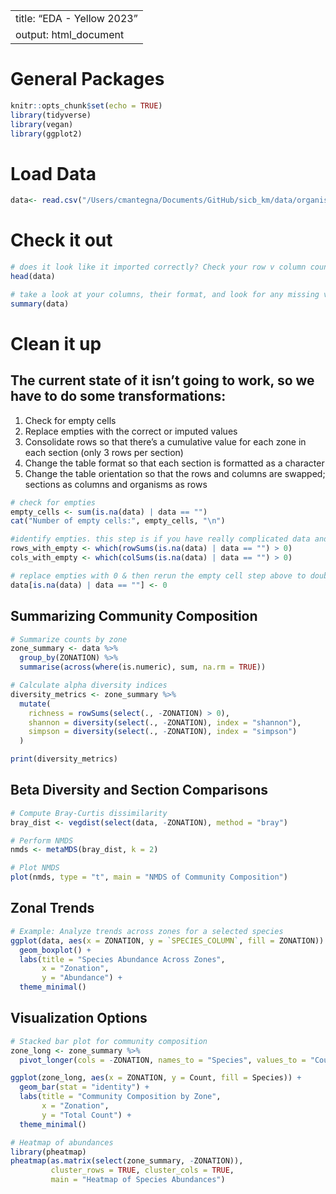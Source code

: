 
---
title: "EDA - Yellow 2023"
output: html_document
---

# General Packages
```r
knitr::opts_chunk$set(echo = TRUE)
library(tidyverse)
library(vegan)
library(ggplot2)
```

# Load Data
```r
data<- read.csv("/Users/cmantegna/Documents/GitHub/sicb_km/data/organisms_2023.csv")
```

# Check it out
```r
# does it look like it imported correctly? Check your row v column count in the environment window below: X observations (rows) of Y variables (columns).
head(data)

# take a look at your columns, their format, and look for any missing values (NAs), or overall inconsistencies in the data set before doing a deeper dive.
summary(data)

```

# Clean it up
## The current state of it isn't going to work, so we have to do some transformations:
1. Check for empty cells
2. Replace empties with the correct or imputed values
3. Consolidate rows so that there's a cumulative value for each zone in each section (only 3 rows per section)
3. Change the table format so that each section is formatted as a character
4. Change the table orientation so that the rows and columns are swapped; sections as columns and organisms as rows

```r

# check for empties
empty_cells <- sum(is.na(data) | data == "")
cat("Number of empty cells:", empty_cells, "\n")

#identify empties. this step is if you have really complicated data and have to manually check each one - we just need to replace empties with 0's.
rows_with_empty <- which(rowSums(is.na(data) | data == "") > 0)
cols_with_empty <- which(colSums(is.na(data) | data == "") > 0)

# replace empties with 0 & then rerun the empty cell step above to double check they were all replaced
data[is.na(data) | data == ""] <- 0
```

## Summarizing Community Composition

```r
# Summarize counts by zone
zone_summary <- data %>%
  group_by(ZONATION) %>%
  summarise(across(where(is.numeric), sum, na.rm = TRUE))

# Calculate alpha diversity indices
diversity_metrics <- zone_summary %>%
  mutate(
    richness = rowSums(select(., -ZONATION) > 0),
    shannon = diversity(select(., -ZONATION), index = "shannon"),
    simpson = diversity(select(., -ZONATION), index = "simpson")
  )

print(diversity_metrics)
```

## Beta Diversity and Section Comparisons

```r
# Compute Bray-Curtis dissimilarity
bray_dist <- vegdist(select(data, -ZONATION), method = "bray")

# Perform NMDS
nmds <- metaMDS(bray_dist, k = 2)

# Plot NMDS
plot(nmds, type = "t", main = "NMDS of Community Composition")
```

## Zonal Trends

```r
# Example: Analyze trends across zones for a selected species
ggplot(data, aes(x = ZONATION, y = `SPECIES_COLUMN`, fill = ZONATION)) +
  geom_boxplot() +
  labs(title = "Species Abundance Across Zones",
       x = "Zonation",
       y = "Abundance") +
  theme_minimal()
```

## Visualization Options

```r
# Stacked bar plot for community composition
zone_long <- zone_summary %>%
  pivot_longer(cols = -ZONATION, names_to = "Species", values_to = "Count")

ggplot(zone_long, aes(x = ZONATION, y = Count, fill = Species)) +
  geom_bar(stat = "identity") +
  labs(title = "Community Composition by Zone",
       x = "Zonation",
       y = "Total Count") +
  theme_minimal()

# Heatmap of abundances
library(pheatmap)
pheatmap(as.matrix(select(zone_summary, -ZONATION)),
         cluster_rows = TRUE, cluster_cols = TRUE,
         main = "Heatmap of Species Abundances")
```

